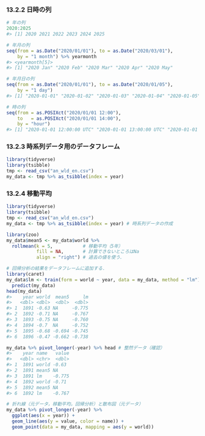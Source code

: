 ### 13.2.2 日時の列

```r
# 年の列
2020:2025
#> [1] 2020 2021 2022 2023 2024 2025

# 年月の列
seq(from = as.Date("2020/01/01"), to = as.Date("2020/03/01"),
    by = "1 month") %>% yearmonth
#> <yearmonth[5]>
#> [1] "2020 Jan" "2020 Feb" "2020 Mar" "2020 Apr" "2020 May"

# 年月日の列
seq(from = as.Date("2020/01/01"), to = as.Date("2020/01/05"),
    by = "1 day")
#> [1] "2020-01-01" "2020-01-02" "2020-01-03" "2020-01-04" "2020-01-05"

# 時の列
seq(from = as.POSIXct("2020/01/01 12:00"),
    to   = as.POSIXct("2020/01/01 14:00"),
    by = "hour")
#> [1] "2020-01-01 12:00:00 UTC" "2020-01-01 13:00:00 UTC" "2020-01-01 14:00:00 UTC"
```

### 13.2.3 時系列データ用のデータフレーム

```r
library(tidyverse)
library(tsibble)
tmp <- read_csv("an_wld_en.csv")
my_data <- tmp %>% as_tsibble(index = year)
```

### 13.2.4 移動平均

```r
library(tidyverse)
library(tsibble)
tmp <- read_csv("an_wld_en.csv")
my_data <- tmp %>% as_tsibble(index = year) # 時系列データの作成

library(zoo)
my_data$mean5 <- my_data$world %>%
  rollmean(k = 5,           # 移動平均（5年）
           fill = NA,       # 計算できないところはNa
           align = "right") # 過去の値を使う．

# 回帰分析の結果をデータフレームに追加する．
library(caret)
my_data$lm <- train(form = world ~ year, data = my_data, method = "lm") %>%
  predict(my_data)
head(my_data)
#>    year world  mean5     lm
#>   <dbl> <dbl>  <dbl>  <dbl>
#> 1  1891 -0.63 NA     -0.775
#> 2  1892 -0.71 NA     -0.767
#> 3  1893 -0.75 NA     -0.760
#> 4  1894 -0.7  NA     -0.752
#> 5  1895 -0.68 -0.694 -0.745
#> 6  1896 -0.47 -0.662 -0.738
```

```r
my_data %>% pivot_longer(-year) %>% head # 整然データ（確認）
#>    year name   value
#>   <dbl> <chr>  <dbl>
#> 1  1891 world -0.63 
#> 2  1891 mean5 NA    
#> 3  1891 lm    -0.775
#> 4  1892 world -0.71 
#> 5  1892 mean5 NA    
#> 6  1892 lm    -0.767

# 折れ線（元データ，移動平均，回帰分析）と散布図（元データ）
my_data %>% pivot_longer(-year) %>%
  ggplot(aes(x = year)) +
  geom_line(aes(y = value, color = name)) +
  geom_point(data = my_data, mapping = aes(y = world))
```

